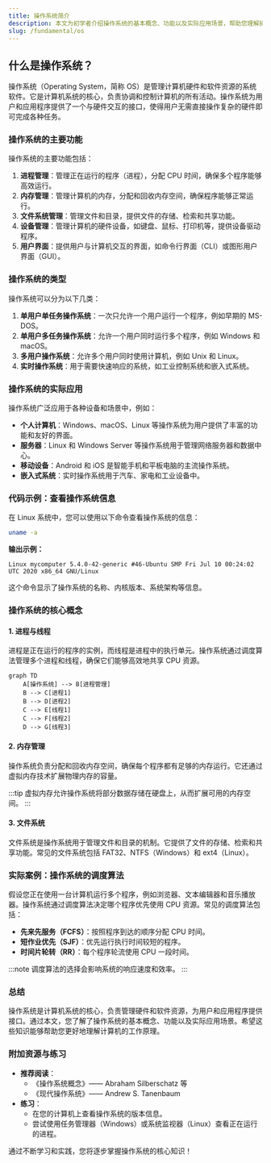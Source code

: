 ```yaml
---
title: 操作系统简介
description: 本文为初学者介绍操作系统的基本概念、功能以及实际应用场景，帮助您理解操作系统在计算机中的核心作用。
slug: /fundamental/os
---
```


## 什么是操作系统？

操作系统（Operating System，简称 OS）是管理计算机硬件和软件资源的系统软件。它是计算机系统的核心，负责协调和控制计算机的所有活动。操作系统为用户和应用程序提供了一个与硬件交互的接口，使得用户无需直接操作复杂的硬件即可完成各种任务。

### 操作系统的主要功能

操作系统的主要功能包括：

1. **进程管理**：管理正在运行的程序（进程），分配 CPU 时间，确保多个程序能够高效运行。
2. **内存管理**：管理计算机的内存，分配和回收内存空间，确保程序能够正常运行。
3. **文件系统管理**：管理文件和目录，提供文件的存储、检索和共享功能。
4. **设备管理**：管理计算机的硬件设备，如键盘、鼠标、打印机等，提供设备驱动程序。
5. **用户界面**：提供用户与计算机交互的界面，如命令行界面（CLI）或图形用户界面（GUI）。

### 操作系统的类型

操作系统可以分为以下几类：

1. **单用户单任务操作系统**：一次只允许一个用户运行一个程序，例如早期的 MS-DOS。
2. **单用户多任务操作系统**：允许一个用户同时运行多个程序，例如 Windows 和 macOS。
3. **多用户操作系统**：允许多个用户同时使用计算机，例如 Unix 和 Linux。
4. **实时操作系统**：用于需要快速响应的系统，如工业控制系统和嵌入式系统。

### 操作系统的实际应用

操作系统广泛应用于各种设备和场景中，例如：

- **个人计算机**：Windows、macOS、Linux 等操作系统为用户提供了丰富的功能和友好的界面。
- **服务器**：Linux 和 Windows Server 等操作系统用于管理网络服务器和数据中心。
- **移动设备**：Android 和 iOS 是智能手机和平板电脑的主流操作系统。
- **嵌入式系统**：实时操作系统用于汽车、家电和工业设备中。

### 代码示例：查看操作系统信息

在 Linux 系统中，您可以使用以下命令查看操作系统的信息：

```bash
uname -a
```

**输出示例：**

```
Linux mycomputer 5.4.0-42-generic #46-Ubuntu SMP Fri Jul 10 00:24:02 UTC 2020 x86_64 GNU/Linux
```

这个命令显示了操作系统的名称、内核版本、系统架构等信息。

### 操作系统的核心概念

#### 1. 进程与线程

进程是正在运行的程序的实例，而线程是进程中的执行单元。操作系统通过调度算法管理多个进程和线程，确保它们能够高效地共享 CPU 资源。

```mermaid
graph TD
    A[操作系统] --> B[进程管理]
    B --> C[进程1]
    B --> D[进程2]
    C --> E[线程1]
    C --> F[线程2]
    D --> G[线程3]
```

#### 2. 内存管理

操作系统负责分配和回收内存空间，确保每个程序都有足够的内存运行。它还通过虚拟内存技术扩展物理内存的容量。

:::tip
虚拟内存允许操作系统将部分数据存储在硬盘上，从而扩展可用的内存空间。
:::

#### 3. 文件系统

文件系统是操作系统用于管理文件和目录的机制。它提供了文件的存储、检索和共享功能。常见的文件系统包括 FAT32、NTFS（Windows）和 ext4（Linux）。

### 实际案例：操作系统的调度算法

假设您正在使用一台计算机运行多个程序，例如浏览器、文本编辑器和音乐播放器。操作系统通过调度算法决定哪个程序优先使用 CPU 资源。常见的调度算法包括：

- **先来先服务（FCFS）**：按照程序到达的顺序分配 CPU 时间。
- **短作业优先（SJF）**：优先运行执行时间较短的程序。
- **时间片轮转（RR）**：每个程序轮流使用 CPU 一段时间。

:::note
调度算法的选择会影响系统的响应速度和效率。
:::

### 总结

操作系统是计算机系统的核心，负责管理硬件和软件资源，为用户和应用程序提供接口。通过本文，您了解了操作系统的基本概念、功能以及实际应用场景。希望这些知识能够帮助您更好地理解计算机的工作原理。

### 附加资源与练习

- **推荐阅读**：
  - 《操作系统概念》—— Abraham Silberschatz 等
  - 《现代操作系统》—— Andrew S. Tanenbaum
- **练习**：
  - 在您的计算机上查看操作系统的版本信息。
  - 尝试使用任务管理器（Windows）或系统监视器（Linux）查看正在运行的进程。

通过不断学习和实践，您将逐步掌握操作系统的核心知识！